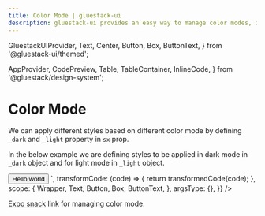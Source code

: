 ```yaml
---
title: Color Mode | gluestack-ui
description: gluestack-ui provides an easy way to manage color modes, in this guide we will learn how we can change and manage color modes.
---
```


  GluestackUIProvider,
  Text,
  Center,
  Button,
  Box,
  ButtonText,
} from '@gluestack-ui/themed';

  AppProvider,
  CodePreview,
  Table,
  TableContainer,
  InlineCode,
} from '@gluestack/design-system';

<Meta title="ui/Home/Styling/Color Mode" />

# Color Mode

We can apply different styles based on different color mode by defining `_dark` and `_light` property in `sx` prop.

In the below example we are defining styles to be applied in dark mode in `_dark` object and for light mode in `_light` object.

<AppProvider>
  <CodePreview
    showComponentRenderer={true}
    showArgsController={false}
    metaData={{
      code: `
     <>
 <Button
 $dark-bg="$blue600"
  $light-bg="$red600"
        >
          <ButtonText>Hello world</ButtonText>
        </Button>
     </>
      `,
      transformCode: (code) => {
        return transformedCode(code);
      },
      scope: {
        Wrapper,
        Text,
        Button,
        Box,
        ButtonText,
      },
      argsType: {},
    }}
  />
</AppProvider>

[Expo snack](https://snack.expo.dev/@gluestack/gluestack-ui-color-mode) link for managing color mode.